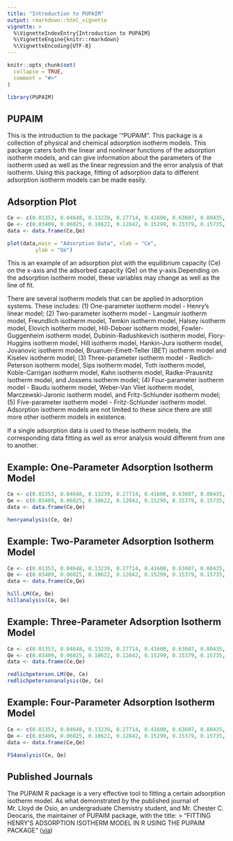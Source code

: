 ---
title: "Introduction to PUPAIM"
output: rmarkdown::html_vignette
vignette: >
  %\VignetteIndexEntry{Introduction to PUPAIM}
  %\VignetteEngine{knitr::rmarkdown}
  %\VignetteEncoding{UTF-8}
---

```{r, include = FALSE}
knitr::opts_chunk$set(
  collapse = TRUE,
  comment = "#>"
)
```

```{r setup}
library(PUPAIM)
```

## PUPAIM

This is the introduction to the package '"PUPAIM". This package is a collection of physical and chemical adsorption isotherm models. This package caters both the linear and nonlinear functions of the adsorption isotherm models, and can give information about the parameters of the isotherm used as well as the linear regression and the error analysis of that isotherm. Using this package, fitting of adsorption data to different adsorption isotherm models can be made easily.

## Adsorption Plot

```{r Adsorption Plot, warning=FALSE}
Ce <- c(0.01353, 0.04648, 0.13239, 0.27714, 0.41600, 0.63607, 0.80435, 1.10327, 1.58223)
Qe <- c(0.03409, 0.06025, 0.10622, 0.12842, 0.15299, 0.15379, 0.15735, 0.15735, 0.16607)
data <- data.frame(Ce,Qe)

plot(data,main = "Adsorption Data", xlab = "Ce", 
         ylab = "Qe")
```

This is an example of an adsorption plot with the equilibrium capacity (Ce) on the x-axis and the adsorbed capacity (Qe) on the y-axis.Depending on the adsorption isotherm model, these variables may change as well as the line of fit.

There are several isotherm models that can be applied in adsorption systems. These includes: (1) One-parameter isotherm model - Henry's linear model; (2) Two-parameter isotherm model - Langmuir isotherm model, Freundlich isotherm model, Temkin isotherm model, Halsey isotherm model, Elovich isotherm model, Hill-Deboer isotherm model, Fowler-Guggenheim isotherm model, Dubinin-Radushkevich isotherm model, Flory-Huggins isotherm model, Hill isotherm model, Hankin-Jura isotherm model, Jovanovic isotherm model, Bruanuer-Emett-Teller (BET) isotherm model and Kiselev isotherm model; (3) Three-parameter isotherm model - Redlich-Peterson isotherm model, Sips isotherm model, Toth isotherm model, Koble-Carrigan isotherm model, Kahn isotherm model, Radke-Prausnitz isotherm model, and Jossens isotherm model; (4) Four-parameter isotherm model - Baudu isotherm model, Weber-Van Vliet isotherm model, Marczewski-Jaronic isotherm model, and Fritz-Schlunder isotherm model; (5) Five-parameter isotherm model - Fritz-Schlunder isotherm model. Adsorption isotherm models are not limited to these since there are still more other isotherm models in existence.

If a single adsorption data is used to these isotherm models, the corresponding data fitting as well as error analysis would different from one to another.

## Example: One-Parameter Adsorption Isotherm Model

```{r One-Parameter Adsorption Isotherm Model, warning=FALSE}
Ce <- c(0.01353, 0.04648, 0.13239, 0.27714, 0.41600, 0.63607, 0.80435, 1.10327, 1.58223)
Qe <- c(0.03409, 0.06025, 0.10622, 0.12842, 0.15299, 0.15379, 0.15735, 0.15735, 0.16607)
data <- data.frame(Ce,Qe)

henryanalysis(Ce, Qe)
```

## Example: Two-Parameter Adsorption Isotherm Model

```{r Two-Parameter Adsorption Isotherm Model, warning=FALSE}
Ce <- c(0.01353, 0.04648, 0.13239, 0.27714, 0.41600, 0.63607, 0.80435, 1.10327, 1.58223)
Qe <- c(0.03409, 0.06025, 0.10622, 0.12842, 0.15299, 0.15379, 0.15735, 0.15735, 0.16607)
data <- data.frame(Ce,Qe)

hill.LM(Ce, Qe)
hillanalysis(Ce, Qe)
```

## Example: Three-Parameter Adsorption Isotherm Model

```{r Three-Parameter Adsorption Isotherm Model, warning=FALSE}
Ce <- c(0.01353, 0.04648, 0.13239, 0.27714, 0.41600, 0.63607, 0.80435, 1.10327, 1.58223)
Qe <- c(0.03409, 0.06025, 0.10622, 0.12842, 0.15299, 0.15379, 0.15735, 0.15735, 0.16607)
data <- data.frame(Ce,Qe)

redlichpeterson.LM(Qe, Ce)
redlichpetersonanalysis(Qe, Ce)
```

## Example: Four-Parameter Adsorption Isotherm Model

```{r Four-Parameter Adsorption Isotherm Model, warning=FALSE}
Ce <- c(0.01353, 0.04648, 0.13239, 0.27714, 0.41600, 0.63607, 0.80435, 1.10327, 1.58223)
Qe <- c(0.03409, 0.06025, 0.10622, 0.12842, 0.15299, 0.15379, 0.15735, 0.15735, 0.16607)
data <- data.frame(Ce,Qe)

FS4analysis(Ce, Qe)
```

## Published Journals

The PUPAIM R package is a very effective tool to fitting a certain adsorption isotherm model. As what demonstrated by the published journal of Mr. Lloyd de Osio, an undergraduate Chemistry student, and Mr. Chester C. Deocaris, the maintainer of PUPAIM package, with the title: \> "FITTING HENRY'S ADSORPTION ISOTHERM MODEL IN R USING THE PUPAIM PACKAGE" ([via](https://www.researchgate.net/publication/342039215_Fitting_Henry's_Adsorption_Isotherm_model_in_R_using_PUPAIM_package))
